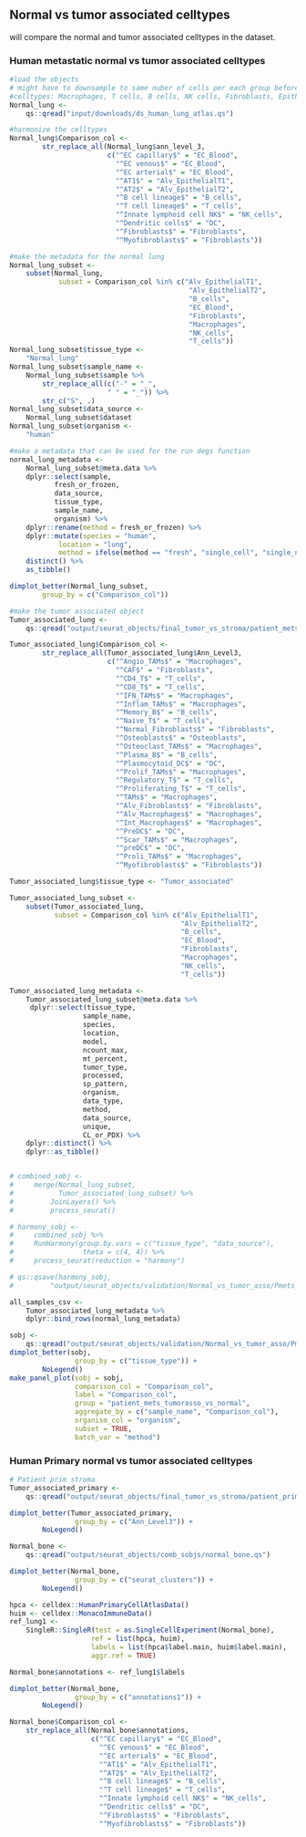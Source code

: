 
## Normal vs tumor associated celltypes
will compare the normal and tumor associated celltypes in the dataset.

### Human metastatic normal vs tumor associated celltypes
```r
#load the objects
# might have to downsample to same nuber of cells per each group before comparing
#celltypes: Macrophages, T cells, B cells, NK cells, Fibroblasts, Epithelial, Endothelial cells
Normal_lung <-
    qs::qread("input/downloads/ds_human_lung_atlas.qs")

#harmonize the celltypes
Normal_lung$Comparison_col <- 
        str_replace_all(Normal_lung$ann_level_3,
                        c("^EC capillary$" = "EC_Blood",
                          "^EC venous$" = "EC_Blood",
                          "^EC arterial$" = "EC_Blood",
                          "^AT1$" = "Alv_EpithelialT1",
                          "^AT2$" = "Alv_EpithelialT2",
                          "^B cell lineage$" = "B_cells",
                          "^T cell lineage$" = "T_cells",
                          "^Innate lymphoid cell NK$" = "NK_cells",
                          "^Dendritic cells$" = "DC",
                          "^Fibroblasts$" = "Fibroblasts",
                          "^Myofibroblasts$" = "Fibroblasts"))

#make the metadata for the normal lung
Normal_lung_subset <-
    subset(Normal_lung,
            subset = Comparison_col %in% c("Alv_EpithelialT1", 
                                            "Alv_EpithelialT2",
                                            "B_cells",
                                            "EC_Blood",
                                            "Fibroblasts",
                                            "Macrophages",
                                            "NK_cells",
                                            "T_cells"))
Normal_lung_subset$tissue_type <-
    "Normal_lung"
Normal_lung_subset$sample_name <- 
    Normal_lung_subset$sample %>%
        str_replace_all(c("-" = "_",
                        " " = "_")) %>%
        str_c("S", .)
Normal_lung_subset$data_source <- 
    Normal_lung_subset$dataset
Normal_lung_subset$organism <- 
    "human"

#make a metadata that can be used for the run degs function
normal_lung_metadata <-
    Normal_lung_subset@meta.data %>%
    dplyr::select(sample, 
           fresh_or_frozen,
           data_source,
           tissue_type,
           sample_name,
           organism) %>%
    dplyr::rename(method = fresh_or_frozen) %>%
    dplyr::mutate(species = "human",
            location = "lung",
            method = ifelse(method == "fresh", "single_cell", "single_nucleus")) %>% 
    distinct() %>%
    as_tibble()

dimplot_better(Normal_lung_subset,
        group_by = c("Comparison_col"))

#make the tumor associated object
Tumor_associated_lung <-
    qs::qread("output/seurat_objects/final_tumor_vs_stroma/patient_mets_normal_cells.qs")

Tumor_associated_lung$Comparison_col <- 
        str_replace_all(Tumor_associated_lung$Ann_Level3,
                        c("^Angio_TAMs$" = "Macrophages",
                          "^CAF$" = "Fibroblasts",
                          "^CD4_T$" = "T_cells",
                          "^CD8_T$" = "T_cells",
                          "^IFN_TAMs$" = "Macrophages",
                          "^Inflam_TAMs$" = "Macrophages",
                          "^Memory_B$" = "B_cells",
                          "^Naive_T$" = "T_cells",
                          "^Normal_Fibroblasts$" = "Fibroblasts",
                          "^Osteoblasts$" = "Osteoblasts",
                          "^Osteoclast_TAMs$" = "Macrophages",
                          "^Plasma_B$" = "B_cells",
                          "^Plasmocytoid_DC$" = "DC",
                          "^Prolif_TAMs$" = "Macrophages",
                          "^Regulatory_T$" = "T_cells",
                          "^Proliferating_T$" = "T_cells",
                          "^TAMs$" = "Macrophages",
                          "^Alv_Fibroblasts$" = "Fibroblasts",
                          "^Alv_Macrophages$" = "Macrophages",
                          "^Int_Macrophages$" = "Macrophages",
                          "^PreDC$" = "DC",
                          "^Scar_TAMs$" = "Macrophages",
                          "^preDC$" = "DC",
                          "^Proli_TAMs$" = "Macrophages",
                          "^Myofibroblasts$" = "Fibroblasts"))

Tumor_associated_lung$tissue_type <- "Tumor_associated"

Tumor_associated_lung_subset <- 
    subset(Tumor_associated_lung,
           subset = Comparison_col %in% c("Alv_EpithelialT1", 
                                          "Alv_EpithelialT2",
                                          "B_cells",
                                          "EC_Blood",
                                          "Fibroblasts",
                                          "Macrophages",
                                          "NK_cells",
                                          "T_cells"))

Tumor_associated_lung_metadata <-
    Tumor_associated_lung_subset@meta.data %>%
     dplyr::select(tissue_type,
                  sample_name,
                  species,
                  location,
                  model,
                  ncount_max,
                  mt_percent,
                  tumor_type,
                  processed,
                  sp_pattern,
                  organism,
                  data_type,
                  method,
                  data_source,
                  unique,
                  CL_or_PDX) %>%
    dplyr::distinct() %>%
    dplyr::as_tibble()


# combined_sobj <- 
#     merge(Normal_lung_subset,
#           Tumor_associated_lung_subset) %>%
#         JoinLayers() %>%
#         process_seurat()

# harmony_sobj <- 
#     combined_sobj %>%
#     RunHarmony(group.by.vars = c("tissue_type", "data_source"),
#                 theta = c(4, 4)) %>%
#     process_seurat(reduction = "harmony")

# qs::qsave(harmony_sobj,
#         "output/seurat_objects/validation/Normal_vs_tumor_asso/Pmets_tumorasso_vs_normal.qs")

all_samples_csv <-
    Tumor_associated_lung_metadata %>%
    dplyr::bind_rows(normal_lung_metadata)

sobj <-
    qs::qread("output/seurat_objects/validation/Normal_vs_tumor_asso/Pmets_tumorasso_vs_normal.qs")
dimplot_better(sobj,
                group_by = c("tissue_type")) +
        NoLegend()
make_panel_plot(sobj = sobj,
                comparison_col = "Comparison_col",
                label = "Comparison_col",
                group = "patient_mets_tumorasso_vs_normal",
                aggregate_by = c("sample_name", "Comparison_col"),
                organism_col = "organism",
                subset = TRUE,
                batch_var = "method")

```


### Human Primary normal vs tumor associated celltypes
```r
# Patient prim stroma
Tumor_associated_primary <-
    qs::qread("output/seurat_objects/final_tumor_vs_stroma/patient_prim_normal_cells.qs")

dimplot_better(Tumor_associated_primary,
                group_by = c("Ann_Level3")) +
        NoLegend()

Normal_bone <-
    qs::qread("output/seurat_objects/comb_sobjs/normal_bone.qs")

dimplot_better(Normal_bone,
                group_by = c("seurat_clusters")) +
        NoLegend()

hpca <- celldex::HumanPrimaryCellAtlasData()
huim <- celldex::MonacoImmuneData()
ref_lung1 <- 
    SingleR::SingleR(test = as.SingleCellExperiment(Normal_bone),
                    ref = list(hpca, huim),
                    labels = list(hpca$label.main, huim$label.main),
                    aggr.ref = TRUE)

Normal_bone$annotations <- ref_lung1$labels

dimplot_better(Normal_bone,
                group_by = c("annotations1")) +
        NoLegend()

Normal_bone$Comparison_col <-
    str_replace_all(Normal_bone$annotations,
                    c("^EC capillary$" = "EC_Blood",
                      "^EC venous$" = "EC_Blood",
                      "^EC arterial$" = "EC_Blood",
                      "^AT1$" = "Alv_EpithelialT1",
                      "^AT2$" = "Alv_EpithelialT2",
                      "^B cell lineage$" = "B_cells",
                      "^T cell lineage$" = "T_cells",
                      "^Innate lymphoid cell NK$" = "NK_cells",
                      "^Dendritic cells$" = "DC",
                      "^Fibroblasts$" = "Fibroblasts",
                      "^Myofibroblasts$" = "Fibroblasts"))
```
